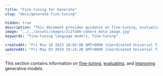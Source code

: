 ```yaml
---
title: "Fine-tuning for Generate"
slug: "docs/generate-fine-tuning"

hidden: true
description: "This document provides guidance on fine-tuning, evaluating, and improving generative models."
image: "../../assets/images/2c2fa00-cohere_meta_image.jpg"  
keywords: "fine-tuning language models, fine-tuning"

createdAt: "Fri Nov 10 2023 18:03:08 GMT+0000 (Coordinated Universal Time)"
updatedAt: "Fri May 03 2024 19:24:20 GMT+0000 (Coordinated Universal Time)"
---
```

This section contains information on [fine-tuning](/docs/generate-starting-the-training), [evaluating](/docs/generate-understanding-the-results), and [improving](/docs/generate-improving-the-results) generative models.
